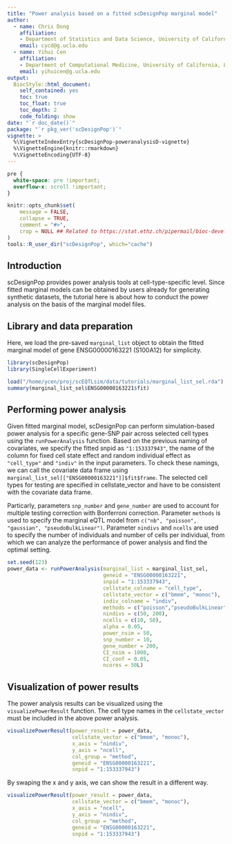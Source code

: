```yaml
---
title: "Power analysis based on a fitted scDesignPop marginal model"
author: 
  - name: Chris Dong
    affiliation:
    - Department of Statistics and Data Science, University of California, Los Angeles
    email: cycd@g.ucla.edu
  - name: Yihui Cen
    affiliation:
    - Department of Computational Medicine, University of California, Los Angeles
    email: yihuicen@g.ucla.edu
output: 
  BiocStyle::html_document:
    self_contained: yes
    toc: true
    toc_float: true
    toc_depth: 2
    code_folding: show
date: "`r doc_date()`"
package: "`r pkg_ver('scDesignPop')`"
vignette: >
  %\VignetteIndexEntry{scDesignPop-poweranalysisD-vignette}
  %\VignetteEngine{knitr::rmarkdown}
  %\VignetteEncoding{UTF-8}  
---
```

```css
pre {
  white-space: pre !important;
  overflow-x: scroll !important;
}
```

```r
knitr::opts_chunk$set(
    message = FALSE,
    collapse = TRUE,
    comment = "#>",
    crop = NULL ## Related to https://stat.ethz.ch/pipermail/bioc-devel/2020-April/016656.html
)
tools::R_user_dir("scDesignPop", which="cache")
```

## Introduction

scDesignPop provides power analysis tools at cell-type-specific level. Since fitted marginal models can be obtained by users already for generating synthetic datasets, the tutorial here is about how to conduct the power analysis on the basis of the marginal model files.

## Library and data preparation

Here, we load the pre-saved `marginal_list` object to obtain the fitted marginal model of gene ENSG00000163221 (S100A12) for simplicity.

```r
library(scDesignPop)
library(SingleCellExperiment)

load("/home/ycen/proj/scEQTLsim/data/tutorials/marginal_list_sel.rda")
summary(marginal_list_sel$ENSG00000163221$fit)
```


## Performing power analysis

Given fitted marginal model, scDesignPop can perform simulation-based power analysis for a
specific gene-SNP pair across selected cell types using the `runPowerAnalysis`
function. Based on the previous naming of covariates, we specify the fitted snpid as `"1:153337943"`, the name of the column for fixed cell state effect and random individual effect as `"cell_type"` and `"indiv"` in the input parameters. To check these namings, we can call the covariate data frame using `marginal_list_sel[["ENSG00000163221"]]$fit$frame`. The selected cell types for testing are specified in cellstate_vector and have to be consistent with the covariate data frame.

Particarly, parameters `snp_number` and `gene_number` are used to account for multiple testing correction with Bonferroni correction. Parameter `methods` is used to specify the marginal eQTL model from `c("nb", "poisson", "gaussian", "pseudoBulkLinear")`. Parameter `nindivs` and `ncells` are used to specify the number of individuals and number of cells per individual, from which we can analyze the performance of power analysis and find the optimal setting.

```r
set.seed(123)
power_data <- runPowerAnalysis(marginal_list = marginal_list_sel,
                               geneid = "ENSG00000163221",
                               snpid = "1:153337943",
                               cellstate_colname = "cell_type",
                               cellstate_vector = c("bmem", "monoc"),
                               indiv_colname = "indiv",
                               methods = c("poisson","pseudoBulkLinear"),
                               nindivs = c(50, 200),
                               ncells = c(10, 50),
                               alpha = 0.05,
                               power_nsim = 50,
                               snp_number = 10,
                               gene_number = 200,
                               CI_nsim = 1000,
                               CI_conf = 0.05,
                               ncores = 50L)
```

## Visualization of power results

The power analysis results can be visualized using the `visualizePowerResult` function. The cell type names in the `cellstate_vector` must be included in the above power analysis.

```r
visualizePowerResult(power_result = power_data,
                     cellstate_vector = c("bmem", "monoc"),
                     x_axis = "nindiv",
                     y_axis = "ncell",
                     col_group = "method",
                     geneid = "ENSG00000163221",
                     snpid = "1:153337943")
```

By swaping the x and y axis, we can show the result in a different way.

```r
visualizePowerResult(power_result = power_data,
                     cellstate_vector = c("bmem", "monoc"),
                     x_axis = "ncell",
                     y_axis = "nindiv",
                     col_group = "method",
                     geneid = "ENSG00000163221",
                     snpid = "1:153337943")
```
